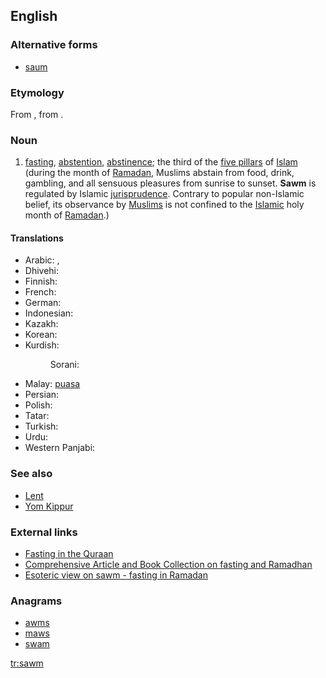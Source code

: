 ==English==
{{wikipedia}}
{{wikiquote}}

===Alternative forms===
* [[saum]]

===Etymology===
From {{etyl|ar|en}} {{term|صوم|صَوْم|tr=ṣawm|fasting; abstaining from food, drink, and sex|lang=ar}}, from {{etyl|syc|en}} {{term|ܨܘܡܐ|tr=ṣawmāʾ|lang=syc}}.

===Noun===
{{en-noun|?}}

# {{context|Islam|lang=en}} [[fasting]], [[abstention]], [[abstinence]]; the third of the [[five pillars]] of [[Islam]] (during the month of [[Ramadan]], Muslims abstain from food, drink, gambling, and all sensuous pleasures from sunrise to sunset. '''Sawm''' is regulated by Islamic [[jurisprudence]]. Contrary to popular non-Islamic belief, its observance by [[Muslim]]s is not confined to the [[Islamic]] holy month of [[Ramadan]].)

====Translations====
{{trans-top|fasting, abstention}}
* Arabic: {{t-|ar|صوم|tr=ʂawm|m}}, {{t-|ar|صيام|tr=ʂiyām|sc=Arab}}
* Dhivehi: {{t-|dv|ރޯދަ}}
* Finnish: {{t-|fi|saum}}
* French: {{t-|fr|saoum|m}}
* German: {{t+|de|Saum}}
* Indonesian: {{t+|id|puasa}}
* Kazakh: {{t|kk|ораза|tr=oraza|sc=Cyrl}}
* Korean: {{t-|ko|사움|tr=saum}}
* Kurdish: {{t+|ku|rojî}}
*: Sorani: {{tø|ckb|ڕۆژوو|tr=rojû|sc=ku-Arab}}
{{trans-mid}}
* Malay: [[puasa]]
* Persian: {{t+|fa|روزه|tr=roza}}
* Polish: {{t-|pl|saum|m}}
* Tatar: {{t+|tt|ураза|tr=uraza|sc=Cyrl}}
* Turkish: {{t+|tr|oruç}}
* Urdu: {{t-|ur|روزہ|tr=roza|m}}
* Western Panjabi: {{t-|pnb|روزہ|tr=roza|sc=pnb-Arab}}
{{trans-bottom}}

===See also===
* [[Lent]]
* [[Yom Kippur]]

===External links===
* [http://www.haqislam.org/ramadan/fasting-in-quraan.htm Fasting in the Quraan]
* [http://abdurrahman.org/ramadhan/index.html Comprehensive Article and Book Collection on fasting and Ramadhan]
* [http://www.islamfrominside.com/Pages/Articles/Fast%20until%20the%20night%20%28Ramadan%29.html Esoteric view on sawm - fasting in Ramadan]

===Anagrams===
* [[awms#English|awms]]
* [[maws#English|maws]]
* [[swam#English|swam]]

[[tr:sawm]]